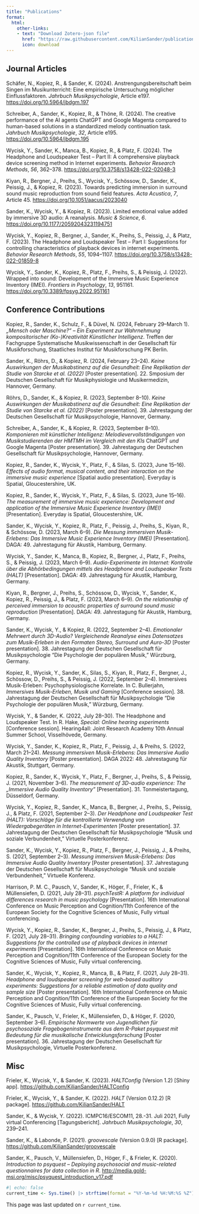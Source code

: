 ```yaml
---
title: "Publications"
format:
  html:
    other-links:
    - text: "Download Zotero-json file"
      href: "https://raw.githubusercontent.com/KilianSander/publication-list/main/publications.json"
      icon: download
---
```


## Journal Articles

Schäfer, N., Kopiez, R., & Sander, K. (2024). Anstrengungsbereitschaft
beim Singen im Musikunterricht: Eine empirische Untersuchung möglicher
Einflussfaktoren. *Jahrbuch Musikpsychologie*, Article e197.
<https://doi.org/10.5964/jbdgm.197>

Schreiber, A., Sander, K., Kopiez, R., & Thöne, R. (2024). The creative
performance of the AI agents ChatGPT and Google Magenta compared to
human-based solutions in a standardized melody continuation task.
*Jahrbuch Musikpsychologie*, *32*, Article e195.
<https://doi.org/10.5964/jbdgm.195>

Wycisk, Y., Sander, K., Manca, B., Kopiez, R., & Platz, F. (2024). The
Headphone and Loudspeaker Test – Part II: A comprehensive playback
device screening method in Internet experiments. *Behavior Research
Methods*, *56*, 362–378. <https://doi.org/10.3758/s13428-022-02048-3>

Kiyan, R., Bergner, J., Preihs, S., Wycisk, Y., Schössow, D., Sander,
K., Peissig, J., & Kopiez, R. (2023). Towards predicting immersion in
surround sound music reproduction from sound field features. *Acta
Acustica*, *7*, Article 45. <https://doi.org/10.1051/aacus/2023040>

Sander, K., Wycisk, Y., & Kopiez, R. (2023). Limited emotional value
added by immersive 3D audio: A reanalysis. *Music & Science*, *6*.
<https://doi.org/10.1177/20592043231194751>

Wycisk, Y., Kopiez, R., Bergner, J., Sander, K., Preihs, S., Peissig,
J., & Platz, F. (2023). The Headphone and Loudspeaker Test – Part I:
Suggestions for controlling characteristics of playback devices in
internet experiments. *Behavior Research Methods*, *55*, 1094–1107.
<https://doi.org/10.3758/s13428-022-01859-8>

Wycisk, Y., Sander, K., Kopiez, R., Platz, F., Preihs, S., & Peissig, J.
(2022). Wrapped into sound: Development of the Immersive Music
Experience Inventory (IMEI). *Frontiers in Psychology*, *13*, 951161.
<https://doi.org/10.3389/fpsyg.2022.951161>

## Conference Contributions

Kopiez, R., Sander, K., Schulz, F., & Düvel, N. (2024, February 29–March
1). *„Mensch oder Maschine?“ – Ein Experiment zur Wahrnehmung
kompositorischer (Ko-)Kreativität Künstlicher Intelligenz*. Treffen der
Fachgruppe Systematische Musikwissenschaft in der Gesellschaft für
Musikforschung, Staatliches Institut für Musikforschung PK Berlin.

Sander, K., Röhrs, D., & Kopiez, R. (2024, February 23–24). *Keine
Auswirkungen der Musikabstinenz auf die Gesundheit: Eine Replikation der
Studie von Starcke et al. (2022)* \[Poster presentation\]. 22. Smposium
der Deutschen Gesellschaft für Musikphysiologie und Musikermedizin,
Hannover, Germany.

Röhrs, D., Sander, K., & Kopiez, R. (2023, September 8–10). *Keine
Auswirkungen der Musikabstinenz auf die Gesundheit: Eine Replikation der
Studie von Starcke et al. (2022)* \[Poster presentation\]. 39.
Jahrestagung der Deutschen Gesellschaft für Musikpsychologie, Hannover,
Germany.

Schreiber, A., Sander, K., & Kopiez, R. (2023, September 8–10).
*Komponieren mit künstlicher Intelligenz: Melodievervollständigungen von
Musikstudierenden der HMTMH im Vergleich mit den KIs* ChatGPT *und*
Google Magenta \[Poster presentation\]. 39. Jahrestagung der Deutschen
Gesellschaft für Musikpsychologie, Hannover, Germany.

Kopiez, R., Sander, K., Wycisk, Y., Platz, F., & Silas, S. (2023, June
15–16). *Effects of audio format, musical content, and their interaction
on the immersive music experience* \[Spatial audio presentation\].
Everyday is Spatial, Gloucestershire, UK.

Kopiez, R., Sander, K., Wycisk, Y., Platz, F., & Silas, S. (2023, June
15–16). *The measurement of immersive music experience: Development and
application of the Immersive Music Experience Inventory (IMEI)*
\[Presentation\]. Everyday is Spatial, Gloucestershire, UK.

Sander, K., Wycisk, Y., Kopiez, R., Platz, F., Peissig, J., Preihs, S.,
Kiyan, R., & Schössow, D. (2023, March 6–9). *Die Messung immersiven
Musik-Erlebens: Das Immersive Music Experience Inventory (IMEI)*
\[Presentation\]. DAGA: 49. Jahrestagung für Akustik, Hamburg, Germany.

Wycisk, Y., Sander, K., Manca, B., Kopiez, R., Bergner, J., Platz, F.,
Preihs, S., & Peissig, J. (2023, March 6–9). *Audio-Experimente im
Internet: Kontrolle über die Abhörbedingungen mittels des Headphone and
Loudspeaker Tests (HALT)* \[Presentation\]. DAGA: 49. Jahrestagung für
Akustik, Hamburg, Germany.

Kiyan, R., Bergner, J., Preihs, S., Schössow, D., Wycisk, Y., Sander,
K., Kopiez, R., Peissig, J., & Platz, F. (2023, March 6–9). *On the
relationship of perceived immersion to acoustic properties of surround
sound music reproduction* \[Presentation\]. DAGA: 49. Jahrestagung für
Akustik, Hamburg, Germany.

Sander, K., Wycisk, Y., & Kopiez, R. (2022, September 2–4). *Emotionaler
Mehrwert durch 3D-Audio? Vergleichende Reanalyse eines Datensatzes zum
Musik-Erleben in den Formaten Stereo, Surround und Auro-3D* \[Poster
presentation\]. 38. Jahrestagung der Deutschen Gesellschaft für
Musikpsychologie “Die Psychologie der populären Musik,” Würzburg,
Germany.

Kopiez, R., Wycisk, Y., Sander, K., Silas, S., Kiyan, R., Platz, F.,
Bergner, J., Schössow, D., Preihs, S., & Peissig, J. (2022, September
2–4). Immersives Musik-Erleben: Psychophysiologische Korrelate. In C.
Bullerjahn, *Immersives Musik-Erleben, Musik und Gaming* \[Conference
session\]. 38. Jahrestagung der Deutschen Gesellschaft für
Musikpsychologie “Die Psychologie der populären Musik,” Würzburg,
Germany.

Wycisk, Y., & Sander, K. (2022, July 28–30). The Headphone and
Loudspeaker Test. In R. Hake, *Special: Online hearing experiments*
\[Conference session\]. Hearing4all: Joint Research Academy 10th Annual
Summer School, Visselhövede, Germany.

Wycisk, Y., Sander, K., Kopiez, R., Platz, F., Peissig, J., & Preihs, S.
(2022, March 21–24). *Messung immersiven Musik-Erlebens: Das Immersive
Audio Quality Inventory* \[Poster presentation\]. DAGA 2022: 48.
Jahrestagung für Akustik, Stuttgart, Germany.

Kopiez, R., Sander, K., Wycisk, Y., Platz, F., Bergner, J., Preihs, S.,
& Peissig, J. (2021, November 3–6). *The measurement of 3D-audio
experience: The „Immersive Audio Quality Inventory"* \[Presentation\].
31. Tonmeistertagung, Düsseldorf, Germany.

Wycisk, Y., Kopiez, R., Sander, K., Manca, B., Bergner, J., Preihs, S.,
Peissig, J., & Platz, F. (2021, September 2–3). *Der Headphone and
Loudspeaker Test (HALT): Vorschläge für die kontrollierte Verwendung von
Wiedergabegeräten in Internet-Experimenten* \[Poster presentation\]. 37.
Jahrestagung der Deutschen Gesellschaft für Musikpsychologie “Musik und
soziale Verbundenheit,” Virtuelle Posterkonferenz.

Sander, K., Wycisk, Y., Kopiez, R., Platz, F., Bergner, J., Peissig, J.,
& Preihs, S. (2021, September 2–3). *Messung immersiven Musik-Erlebens:
Das Immersive Audio Quality Inventory* \[Poster presentation\]. 37.
Jahrestagung der Deutschen Gesellschaft für Musikpsychologie “Musik und
soziale Verbundenheit,” Virtuelle Konferenz.

Harrison, P. M. C., Pausch, V., Sander, K., Höger, F., Frieler, K., &
Müllensiefen, D. (2021, July 28–31). *psychTestR: A platform for
individual differences research in music psychology* \[Presentation\].
16th International Conference on Music Perception and Cognition/11th
Conference of the European Society for the Cognitive Sciences of Music,
Fully virtual conferencing.

Wycisk, Y., Kopiez, R., Sander, K., Bergner, J., Preihs, S., Peissig,
J., & Platz, F. (2021, July 28–31). *Bringing confounding variables to a
HALT: Suggestions for the controlled use of playback devices in internet
experiments* \[Presentation\]. 16th International Conference on Music
Perception and Cognition/11th Conference of the European Society for the
Cognitive Sciences of Music, Fully virtual conferencing.

Sander, K., Wycisk, Y., Kopiez, R., Manca, B., & Platz, F. (2021, July
28–31). *Headphone and loudspeaker screening for web-based auditory
experiments: Suggestions for a reliable estimation of data quality and
sample size* \[Poster presentation\]. 16th International Conference on
Music Perception and Cognition/11th Conference of the European Society
for the Cognitive Sciences of Music, Fully virtual conferencing.

Sander, K., Pausch, V., Frieler, K., Müllensiefen, D., & Höger, F.
(2020, September 3–6). *Empirische Normwerte von Jugendlichen für
psychosoziale Fragebogeninstrumente aus dem R-Paket psyquest mit
Bedeutung für die musikalische Entwicklungsforschung* \[Poster
presentation\]. 36. Jahrestagung der Deutschen Gesellschaft für
Musikpsychologie, Virtuelle Posterkonferenz.

## Misc

Frieler, K., Wycisk, Y., & Sander, K. (2023). *HALTConfig* (Version 1.2)
\[Shiny app\]. <https://github.com/KilianSander/HALTConfig>

Frieler, K., Wycisk, Y., & Sander, K. (2022). *HALT* (Version 0.12.2)
\[R package\]. <https://github.com/KilianSander/HALT>

Sander, K., & Wycisk, Y. (2022). ICMPC16/ESCOM11, 28.-31. Juli 2021,
Fully virtual Conferencing \[Tagungsbericht\]. *Jahrbuch
Musikpsychologie*, *30*, 239–241.

Sander, K., & Labonde, P. (2021). *groovescale* (Version 0.9.0) \[R
package\]. <https://github.com/KilianSander/groovescale>

Sander, K., Pausch, V., Müllensiefen, D., Höger, F., & Frieler, K.
(2020). *Introduction to psyquest -- Deploying psychosocial and
music-related questionnaires for data collection in R*.
<http://media.gold-msi.org/misc/psyquest_introduction_v17.pdf>


```r
#| echo: false
current_time <- Sys.time() |> strftime(format = "%Y-%m-%d %H:%M:%S %Z")
```
This page was last updated on `r current_time`.
